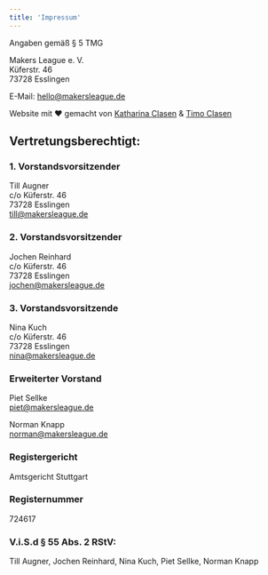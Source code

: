 ```yaml
---
title: 'Impressum'
---
```


Angaben gemäß § 5 TMG

Makers League e. V.  
Küferstr. 46  
73728 Esslingen

E-Mail: hello@makersleague.de

Website mit ❤️ gemacht von [Katharina Clasen](https://katharinaclasen.de) & [Timo Clasen](https://timoclasen.de)

## Vertretungsberechtigt:

### 1. Vorstandsvorsitzender

Till Augner  
c/o Küferstr. 46  
73728 Esslingen  
till@makersleague.de

### 2. Vorstandsvorsitzender

Jochen Reinhard  
c/o Küferstr. 46  
73728 Esslingen  
jochen@makersleague.de  

### 3. Vorstandsvorsitzende

Nina Kuch  
c/o Küferstr. 46  
73728 Esslingen  
nina@makersleague.de  

### Erweiterter Vorstand

Piet Sellke  
piet@makersleague.de  

Norman Knapp  
norman@makersleague.de  

### Registergericht

Amtsgericht Stuttgart

### Registernummer

724617

### V.i.S.d § 55 Abs. 2 RStV:

Till Augner, Jochen Reinhard, Nina Kuch, Piet Sellke, Norman Knapp
